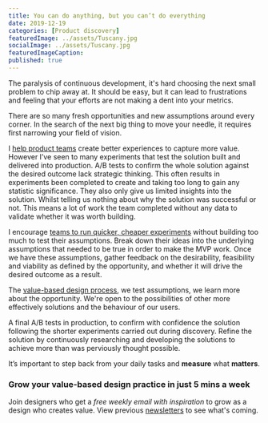 ```yaml
---
title: You can do anything, but you can’t do everything
date: 2019-12-19
categories: [Product discovery]
featuredImage: ../assets/Tuscany.jpg
socialImage: ../assets/Tuscany.jpg
featuredImageCaption: 
published: true
---
```


The paralysis of continuous development, it's hard choosing the next small problem to chip away at. It should be easy, but it can lead to frustrations and feeling that your efforts are not making a dent into your metrics. 

There are so many fresh opportunities and new assumptions around every corner. In the search of the next big thing to move your needle, it requires first narrowing your field of vision. 

I [help product teams](https://rsimms.com/) create better experiences to capture more value. However I’ve seen to many experiments that test the solution built and delivered into production. A/B tests to confirm the whole solution against the desired outcome lack strategic thinking. This often results in experiments been completed to create and taking too long to gain any statistic significance. They also only give us limited insights into the solution. Whilst telling us nothing about why the solution was successful or not. This means a lot of work the team completed without any data to validate whether it was worth building.

I encourage [teams to run quicker, cheaper experiments](/horses-for-courses) without building too much to test their assumptions. Break down their ideas into the underlying assumptions that needed to be true in order to make the MVP work. Once we have these assumptions, gather feedback on the desirability, feasibility and viability as defined by the opportunity, and whether it will drive the desired outcome as a result. 

The [value-based design process](/reuleaux-triangle), we test assumptions, we learn more about the opportunity. We're open to the possibilities of other more effectively solutions and the behaviour of our users.

A final A/B tests in production, to confirm with confidence the solution following the shorter experiments carried out during discovery. Refine the solution by continuously researching and developing the solutions to achieve more than was perviously thought possible. 

It’s important to step back from your daily tasks and **measure** what **matters**.

### Grow your value-based design practice in just 5 mins a week
Join designers who get a _free weekly email with inspiration_ to grow as a design who creates value. View previous <a href="https://rsimms.substack.com">newsletters</a> to see what's coming.
<Form />
